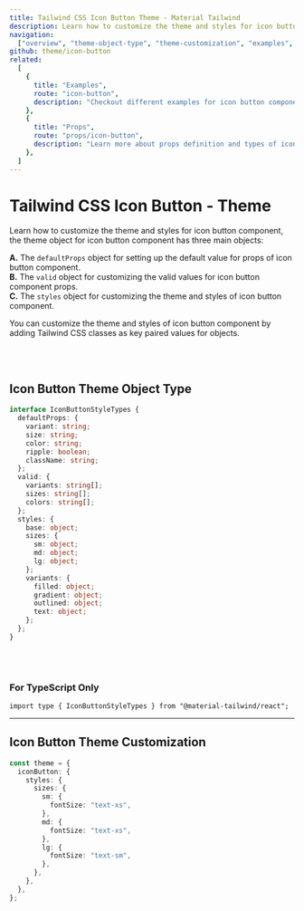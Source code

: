 ```yaml
---
title: Tailwind CSS Icon Button Theme - Material Tailwind
description: Learn how to customize the theme and styles for icon button component.
navigation:
  ["overview", "theme-object-type", "theme-customization", "examples", "props"]
github: theme/icon-button
related:
  [
    {
      title: "Examples",
      route: "icon-button",
      description: "Checkout different examples for icon button component.",
    },
    {
      title: "Props",
      route: "props/icon-button",
      description: "Learn more about props definition and types of icon button component.",
    },
  ]
---
```


# Tailwind CSS Icon Button - Theme

<span id="overview" className="scroll-mt-48" />

Learn how to customize the theme and styles for icon button component, the theme object for icon button component has three main objects:

**A.** The <Code>defaultProps</Code> object for setting up the default value for props of icon button component.<br />
**B.** The <Code>valid</Code> object for customizing the valid values for icon button component props.<br />
**C.** The <Code>styles</Code> object for customizing the theme and styles of icon button component.<br />

You can customize the theme and styles of icon button component by adding Tailwind CSS classes as key paired values for objects.

<br />
<br />

## Icon Button Theme Object Type

<span id="theme-object-type" className="scroll-mt-48" />

```ts
interface IconButtonStyleTypes {
  defaultProps: {
    variant: string;
    size: string;
    color: string;
    ripple: boolean;
    className: string;
  };
  valid: {
    variants: string[];
    sizes: string[];
    colors: string[];
  };
  styles: {
    base: object;
    sizes: {
      sm: object;
      md: object;
      lg: object;
    };
    variants: {
      filled: object;
      gradient: object;
      outlined: object;
      text: object;
    };
  };
}
```

<br />
<br />

### For TypeScript Only

```tsx
import type { IconButtonStyleTypes } from "@material-tailwind/react";
```

---

## Icon Button Theme Customization

<span id="theme-customization" className="scroll-mt-48" />

```ts
const theme = {
  iconButton: {
    styles: {
      sizes: {
        sm: {
          fontSize: "text-xs",
        },
        md: {
          fontSize: "text-xs",
        },
        lg: {
          fontSize: "text-sm",
        },
      },
    },
  },
};
```

<span id="examples" className="scroll-mt-48" />
<span id="props" className="scroll-mt-48" />
